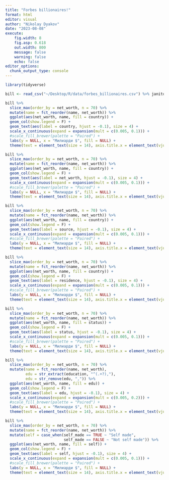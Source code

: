 ```yaml
---
title: "Forbes billionaires!"
format: html
editor: visual
author: "Nikolay Dyakov"
date: "2023-08-08"
execute:
    fig.width: 8
    fig.asp: 0.618
    out.width: 800
    message: false
    warning: false
    echo: false
editor_options: 
  chunk_output_type: console
---
```


```r
library(tidyverse)
```

```r
bill <- read_csv("~/Desktop/R/data/forbes_billionaires.csv") %>% janitor::clean_names()
```

```r
bill %>% 
  slice_max(order_by = net_worth, n = 70) %>% 
  mutate(name = fct_reorder(name, net_worth)) %>% 
  ggplot(aes(net_worth, name, fill = country)) +
  geom_col(show.legend = F) +
  geom_text(aes(label = country, hjust = -0.1), size = 4) +
  scale_x_continuous(expand = expansion(mult = c(0.005, 0.1))) +
  #scale_fill_brewer(palette = "Paired") +
  labs(y = NULL, x = "Милиарди $", fill = NULL) +
  theme(text = element_text(size = 14), axis.title.x = element_text(vjust = 0, hjust = 1))
```

```r
bill %>% 
  slice_max(order_by = net_worth, n = 70) %>% 
  mutate(name = fct_reorder(name, net_worth)) %>% 
  ggplot(aes(net_worth, name, fill = country)) +
  geom_col(show.legend = F) +
  geom_text(aes(label = net_worth, hjust = -0.1), size = 4) +
  scale_x_continuous(expand = expansion(mult = c(0.005, 0.1))) +
  #scale_fill_brewer(palette = "Paired") +
  labs(y = NULL, x = "Милиарди $", fill = NULL) +
  theme(text = element_text(size = 14), axis.title.x = element_text(vjust = 0, hjust = 1))
```

```r
bill %>% 
  slice_max(order_by = net_worth, n = 70) %>% 
  mutate(name = fct_reorder(name, net_worth)) %>% 
  ggplot(aes(net_worth, name, fill = country)) +
  geom_col(show.legend = F) +
  geom_text(aes(label = source, hjust = -0.1), size = 4) +
  scale_x_continuous(expand = expansion(mult = c(0.005, 0.1))) +
  #scale_fill_brewer(palette = "Paired") +
  labs(y = NULL, x = "Милиарди $", fill = NULL) +
  theme(text = element_text(size = 14), axis.title.x = element_text(vjust = 0, hjust = 1))
```

```r
bill %>% 
  slice_max(order_by = net_worth, n = 70) %>% 
  mutate(name = fct_reorder(name, net_worth)) %>% 
  ggplot(aes(net_worth, name, fill = country)) +
  geom_col(show.legend = F) +
  geom_text(aes(label = residence, hjust = -0.1), size = 4) +
  scale_x_continuous(expand = expansion(mult = c(0.005, 0.1))) +
  #scale_fill_brewer(palette = "Paired") +
  labs(y = NULL, x = "Милиарди $", fill = NULL) +
  theme(text = element_text(size = 14), axis.title.x = element_text(vjust = 0, hjust = 1))
```

```r
bill %>% 
  slice_max(order_by = net_worth, n = 70) %>% 
  mutate(name = fct_reorder(name, net_worth)) %>% 
  ggplot(aes(net_worth, name, fill = status)) +
  geom_col(show.legend = F) +
  geom_text(aes(label = status, hjust = -0.1), size = 4) +
  scale_x_continuous(expand = expansion(mult = c(0.005, 0.1))) +
  #scale_fill_brewer(palette = "Paired") +
  labs(y = NULL, x = "Милиарди $", fill = NULL) +
  theme(text = element_text(size = 14), axis.title.x = element_text(vjust = 0, hjust = 1))
```

```r
bill %>% 
  slice_max(order_by = net_worth, n = 70) %>% 
  mutate(name = fct_reorder(name, net_worth),
         edu = str_extract(education, "^(.+?),"),
         edu = str_remove(edu, ",")) %>%
  ggplot(aes(net_worth, name, fill = edu)) +
  geom_col(show.legend = F) +
  geom_text(aes(label = edu, hjust = -0.1), size = 4) +
  scale_x_continuous(expand = expansion(mult = c(0.005, 0.2))) +
  #scale_fill_brewer(palette = "Paired") +
  labs(y = NULL, x = "Милиарди $", fill = NULL) +
  theme(text = element_text(size = 14), axis.title.x = element_text(vjust = 0, hjust = 1))
```

```r
bill %>% 
  slice_max(order_by = net_worth, n = 70) %>% 
  mutate(name = fct_reorder(name, net_worth)) %>% 
  mutate(self = case_when(self_made == TRUE ~ "Self made",
                          self_made == FALSE ~ "Not self made")) %>% 
  ggplot(aes(net_worth, name, fill = self)) +
  geom_col(show.legend = F) +
  geom_text(aes(label = self, hjust = -0.1), size = 4) +
  scale_x_continuous(expand = expansion(mult = c(0.005, 0.1))) +
  #scale_fill_brewer(palette = "Paired") +
  labs(y = NULL, x = "Милиарди $", fill = NULL) +
  theme(text = element_text(size = 14), axis.title.x = element_text(vjust = 0, hjust = 1))
```

